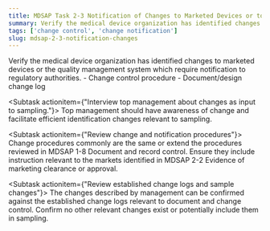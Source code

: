 ```yaml
---
title: MDSAP Task 2-3 Notification of Changes to Marketed Devices or to the QMS
summary: Verify the medical device organization has identified changes to marketed devices or the quality management system which require notification to regulatory authorities.
tags: ['change control', 'change notification']
slug: mdsap-2-3-notification-changes
---
```


<RegLang>
Verify the medical device organization has identified changes to marketed devices or the quality management system which require notification to regulatory authorities.
</RegLang>
<QdocList docs={['Change control procedure', 'Document/Design Change Log']}/>

<ReportLang>
- Change control procedure
- Document/design change log
</ReportLang>

<Subtask actionitem={"Interview top management about changes as input to sampling."}>
Top management should have awareness of change and facilitate efficient identification changes relevant to sampling. 
</Subtask>

<Subtask actionitem={"Review change and notification procedures"}>
Change procedures commonly are the same or extend the procedures reviewed in <Qlink>MDSAP 1-8 Document and record control</Qlink>. Ensure they include instruction relevant to the markets identified in <Qlink>MDSAP 2-2 Evidence of marketing clearance or approval</Qlink>. 
</Subtask>

<Subtask actionitem={"Review established change logs and sample changes"}>
The changes described by management can be confirmed against the established change logs relevant to document and change control. Confirm no other relevant changes exist or potentially include them in sampling.
</Subtask>




